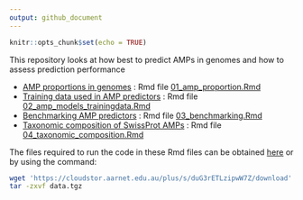 ```yaml
---
output: github_document
---
```


```r
knitr::opts_chunk$set(echo = TRUE)
```

This repository looks at how best to predict AMPs in genomes and how to assess prediction performance

- [AMP proportions in genomes](01_amp_proportion.md) : Rmd file [01_amp_proportion.Rmd](01_amp_proportion.Rmd)
- [Training data used in AMP predictors](02_amp_models_trainingdata.md) : Rmd file [02_amp_models_trainingdata.Rmd](02_amp_models_trainingdata.Rmd)
- [Benchmarking AMP predictors](03_benchmarking.md) : Rmd file [03_benchmarking.Rmd](03_benchmarking.Rmd)
- [Taxonomic composition of SwissProt AMPs](04_taxonomic_composition.md) : Rmd file [04_taxonomic_composition.Rmd](04_taxonomic_composition.Rmd)


The files required to run the code in these Rmd files can be obtained [here](https://cloudstor.aarnet.edu.au/plus/s/duG3rETLzipwW7Z) or by using the command:


```bash
wget 'https://cloudstor.aarnet.edu.au/plus/s/duG3rETLzipwW7Z/download' -O data.tgz
tar -zxvf data.tgz 
```



